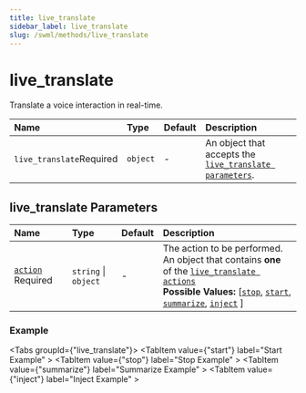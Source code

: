 ```yaml
---
title: live_translate
sidebar_label: live_translate
slug: /swml/methods/live_translate
---
```



# live_translate

Translate a voice interaction in real-time.


| Name                                                           | Type     | Default | Description                                                                           |
|:---------------------------------------------------------------|:---------|:--------|:--------------------------------------------------------------------------------------|
| `live_translate`<span className="required-arg">Required</span> | `object` | -       | An object that accepts the [`live_translate parameters`](#live_translate-parameters). |

## **live_translate Parameters**

| Name                                                                                           | Type                 | Default | Description                                                                                                                                                                                                                                                                                                                                                                       |
|:-----------------------------------------------------------------------------------------------|:---------------------|:--------|:----------------------------------------------------------------------------------------------------------------------------------------------------------------------------------------------------------------------------------------------------------------------------------------------------------------------------------------------------------------------------------|
| [`action`](/swml/methods/live_translate/action) <span className="required-arg">Required</span> | `string` \| `object` | -       | The action to be performed.<br/>An object that contains **one** of the [`live_translate actions`](./action/index.mdx)<br />**Possible Values:** [[`stop`](/swml/methods/live_translate/action/stop), [`start`](/swml/methods/live_translate/action/start), [`summarize`](/swml/methods/live_translate/action/summarize), [`inject`](/swml/methods/live_translate/action/inject) ] |


### **Example**


<Tabs groupId={"live_translate"}>
  <TabItem value={"start"} label="Start Example" >
    <StartExample />
  </TabItem>
  <TabItem value={"stop"} label="Stop Example" >
    <StopExample />
  </TabItem>
  <TabItem value={"summarize"} label="Summarize Example" >
    <SummarizeExample />
  </TabItem>
  <TabItem value={"inject"} label="Inject Example" >
    <InjectExample />
  </TabItem>
</Tabs>


